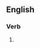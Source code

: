 {{also|free-falling}}

==English==

===Verb===
{{head|en|present participle}}

# {{present participle of|freefall|lang=en|nocat=1}}